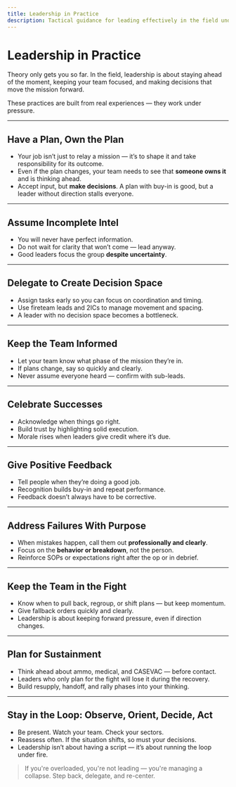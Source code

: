```yaml
---
title: Leadership in Practice
description: Tactical guidance for leading effectively in the field under real-time pressure.
---
```


# Leadership in Practice

Theory only gets you so far. In the field, leadership is about staying ahead of the moment, keeping your team focused, and making decisions that move the mission forward.

These practices are built from real experiences — they work under pressure.

---

## Have a Plan, Own the Plan

- Your job isn’t just to relay a mission — it’s to shape it and take responsibility for its outcome.
- Even if the plan changes, your team needs to see that **someone owns it** and is thinking ahead.
- Accept input, but **make decisions**. A plan with buy-in is good, but a leader without direction stalls everyone.

---

## Assume Incomplete Intel

- You will never have perfect information.
- Do not wait for clarity that won’t come — lead anyway.
- Good leaders focus the group **despite uncertainty**.

---

## Delegate to Create Decision Space

- Assign tasks early so you can focus on coordination and timing.
- Use fireteam leads and 2ICs to manage movement and spacing.
- A leader with no decision space becomes a bottleneck.

---

## Keep the Team Informed

- Let your team know what phase of the mission they’re in.
- If plans change, say so quickly and clearly.
- Never assume everyone heard — confirm with sub-leads.

---

## Celebrate Successes

- Acknowledge when things go right.
- Build trust by highlighting solid execution.
- Morale rises when leaders give credit where it’s due.

---

## Give Positive Feedback

- Tell people when they’re doing a good job.
- Recognition builds buy-in and repeat performance.
- Feedback doesn’t always have to be corrective.

---

## Address Failures With Purpose

- When mistakes happen, call them out **professionally and clearly**.
- Focus on the **behavior or breakdown**, not the person.
- Reinforce SOPs or expectations right after the op or in debrief.

---

## Keep the Team in the Fight

- Know when to pull back, regroup, or shift plans — but keep momentum.
- Give fallback orders quickly and clearly.
- Leadership is about keeping forward pressure, even if direction changes.

---

## Plan for Sustainment

- Think ahead about ammo, medical, and CASEVAC — before contact.
- Leaders who only plan for the fight will lose it during the recovery.
- Build resupply, handoff, and rally phases into your thinking.

---

## Stay in the Loop: Observe, Orient, Decide, Act

- Be present. Watch your team. Check your sectors.
- Reassess often. If the situation shifts, so must your decisions.
- Leadership isn’t about having a script — it’s about running the loop under fire.

> If you're overloaded, you're not leading — you're managing a collapse. Step back, delegate, and re-center.

